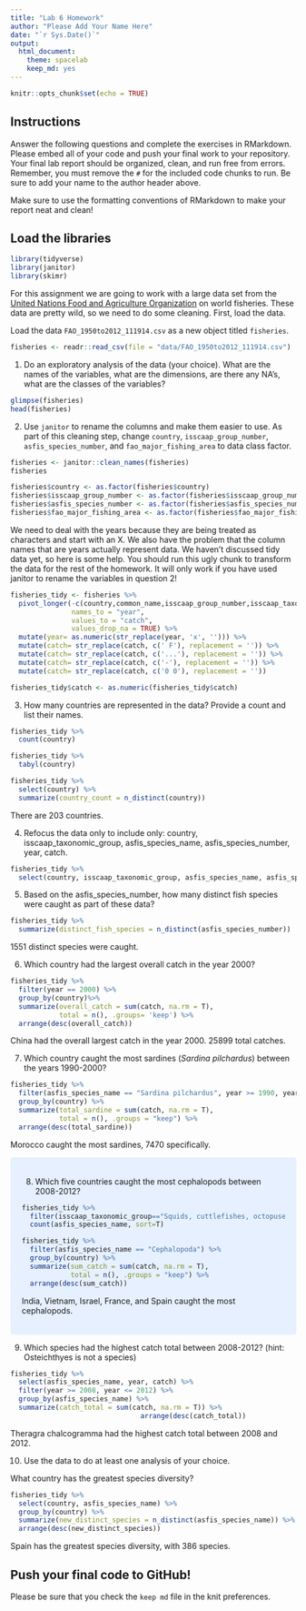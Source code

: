 ```yaml
---
title: "Lab 6 Homework"
author: "Please Add Your Name Here"
date: "`r Sys.Date()`"
output:
  html_document: 
    theme: spacelab
    keep_md: yes
---
```


```r
knitr::opts_chunk$set(echo = TRUE)
```

## Instructions
Answer the following questions and complete the exercises in RMarkdown. Please embed all of your code and push your final work to your repository. Your final lab report should be organized, clean, and run free from errors. Remember, you must remove the `#` for the included code chunks to run. Be sure to add your name to the author header above.  

Make sure to use the formatting conventions of RMarkdown to make your report neat and clean!  

## Load the libraries
```r
library(tidyverse)
library(janitor)
library(skimr)
```

For this assignment we are going to work with a large data set from the [United Nations Food and Agriculture Organization](http://www.fao.org/about/en/) on world fisheries. These data are pretty wild, so we need to do some cleaning. First, load the data.  

Load the data `FAO_1950to2012_111914.csv` as a new object titled `fisheries`.
```r
fisheries <- readr::read_csv(file = "data/FAO_1950to2012_111914.csv")
```

1. Do an exploratory analysis of the data (your choice). What are the names of the variables, what are the dimensions, are there any NA's, what are the classes of the variables?  
```r
glimpse(fisheries)
head(fisheries)
```

2. Use `janitor` to rename the columns and make them easier to use. As part of this cleaning step, change `country`, `isscaap_group_number`, `asfis_species_number`, and `fao_major_fishing_area` to data class factor. 
```r
fisheries <- janitor::clean_names(fisheries)
fisheries
```

```r
fisheries$country <- as.factor(fisheries$country)
fisheries$isscaap_group_number <- as.factor(fisheries$isscaap_group_number)
fisheries$asfis_species_number <- as.factor(fisheries$asfis_species_number)
fisheries$fao_major_fishing_area <- as.factor(fisheries$fao_major_fishing_area)
```

We need to deal with the years because they are being treated as characters and start with an X. We also have the problem that the column names that are years actually represent data. We haven't discussed tidy data yet, so here is some help. You should run this ugly chunk to transform the data for the rest of the homework. It will only work if you have used janitor to rename the variables in question 2!
```r
fisheries_tidy <- fisheries %>% 
  pivot_longer(-c(country,common_name,isscaap_group_number,isscaap_taxonomic_group,asfis_species_number,asfis_species_name,fao_major_fishing_area,measure),
               names_to = "year",
               values_to = "catch",
               values_drop_na = TRUE) %>% 
  mutate(year= as.numeric(str_replace(year, 'x', ''))) %>% 
  mutate(catch= str_replace(catch, c(' F'), replacement = '')) %>% 
  mutate(catch= str_replace(catch, c('...'), replacement = '')) %>% 
  mutate(catch= str_replace(catch, c('-'), replacement = '')) %>% 
  mutate(catch= str_replace(catch, c('0 0'), replacement = ''))

fisheries_tidy$catch <- as.numeric(fisheries_tidy$catch)
```

3. How many countries are represented in the data? Provide a count and list their names.
```r
fisheries_tidy %>%
  count(country)
```

```r
fisheries_tidy %>%
  tabyl(country)
```

```r
fisheries_tidy %>%
  select(country) %>%
  summarize(country_count = n_distinct(country))
```

There are 203 countries.

4. Refocus the data only to include only: country, isscaap_taxonomic_group, asfis_species_name, asfis_species_number, year, catch.
```r
fisheries_tidy %>%
  select(country, isscaap_taxonomic_group, asfis_species_name, asfis_species_number, year, catch)
```

5. Based on the asfis_species_number, how many distinct fish species were caught as part of these data?
```r
fisheries_tidy %>% 
  summarize(distinct_fish_species = n_distinct(asfis_species_number))
```

1551 distinct species were caught.

6. Which country had the largest overall catch in the year 2000?
```r
fisheries_tidy %>%
  filter(year == 2000) %>%
  group_by(country)%>%
  summarize(overall_catch = sum(catch, na.rm = T),
            total = n(), .groups= 'keep') %>% 
  arrange(desc(overall_catch))
```

China had the overall largest catch in the year 2000. 25899 total catches.

7. Which country caught the most sardines (_Sardina pilchardus_) between the years 1990-2000?
```r
fisheries_tidy %>%
  filter(asfis_species_name == "Sardina pilchardus", year >= 1990, year <= 2000) %>%
  group_by(country) %>% 
  summarize(total_sardine = sum(catch, na.rm = T),
            total = n(), .groups = "keep") %>% 
  arrange(desc(total_sardine))
```
Morocco caught the most sardines, 7470 specifically.

<style>
div.blue { background-color:#e6f0ff; border-radius: 5px; padding: 20px;}
</style>
<div class = "blue">

8. Which five countries caught the most cephalopods between 2008-2012?
```r
fisheries_tidy %>% 
  filter(isscaap_taxonomic_group=="Squids, cuttlefishes, octopuses") %>% 
  count(asfis_species_name, sort=T)

fisheries_tidy %>% 
  filter(asfis_species_name == "Cephalopoda") %>%
  group_by(country) %>% 
  summarize(sum_catch = sum(catch, na.rm = T),
            total = n(), .groups = "keep") %>% 
  arrange(desc(sum_catch))
```

India, Vietnam, Israel, France, and Spain caught the most cephalopods.
</div>

9. Which species had the highest catch total between 2008-2012? (hint: Osteichthyes is not a species)
```r
fisheries_tidy %>% 
  select(asfis_species_name, year, catch) %>%
  filter(year >= 2008, year <= 2012) %>%
  group_by(asfis_species_name) %>% 
  summarize(catch_total = sum(catch, na.rm = T)) %>%
                                arrange(desc(catch_total))
```
Theragra chalcogramma had the highest catch total between 2008 and 2012.

10. Use the data to do at least one analysis of your choice.

What country has the greatest species diversity?
```r
fisheries_tidy %>%
  select(country, asfis_species_name) %>% 
  group_by(country) %>% 
  summarize(new_distinct_species = n_distinct(asfis_species_name)) %>%
  arrange(desc(new_distinct_species))
```

Spain has the greatest species diversity, with 386 species. 

## Push your final code to GitHub!
Please be sure that you check the `keep md` file in the knit preferences.   